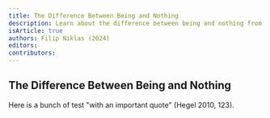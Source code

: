```yaml
---
title: The Difference Between Being and Nothing
description: Learn about the difference between being and nothing from Hegel's Science of Logic.
isArticle: true
authors: Filip Niklas (2024)
editors:
contributors:
---
```


## The Difference Between Being and Nothing

Here is a bunch of test "with an important quote" (Hegel 2010, 123).
